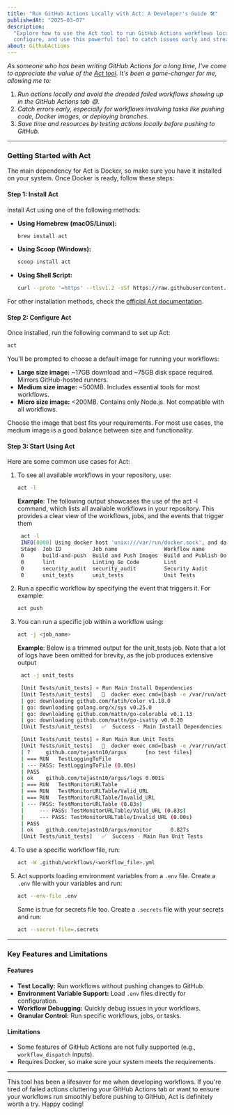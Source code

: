 ```yaml
---
title: "Run GitHub Actions Locally with Act: A Developer's Guide 🛠️"
publishedAt: "2025-03-07"
description:
  "Explore how to use the Act tool to run GitHub Actions workflows locally. Learn how to install,
  configure, and use this powerful tool to catch issues early and streamline your CI/CD pipelines."
about: GithubActions
---
```


_As someone who has been writing GitHub Actions for a long time, I've come to appreciate the value
of the [Act tool](https://github.com/nektos/act). It's been a game-changer for me, allowing me to:_

1. _Run actions locally and avoid the dreaded failed workflows showing up in the GitHub Actions tab
   😅._
2. _Catch errors early, especially for workflows involving tasks like pushing code, Docker images,
   or deploying branches._
3. _Save time and resources by testing actions locally before pushing to GitHub._

---

### Getting Started with Act

The main dependency for Act is Docker, so make sure you have it installed on your system. Once
Docker is ready, follow these steps:

#### Step 1: Install Act

Install Act using one of the following methods:

- **Using Homebrew (macOS/Linux):**

  ```bash
  brew install act
  ```

- **Using Scoop (Windows):**

  ```bash
  scoop install act
  ```

- **Using Shell Script:**

  ```bash
  curl --proto '=https' --tlsv1.2 -sSf https://raw.githubusercontent.com/nektos/act/master/install.sh | sudo bash
  ```

For other installation methods, check the
[official Act documentation](https://nektosact.com/installation/index.html).

#### Step 2: Configure Act

Once installed, run the following command to set up Act:

```bash
act
```

You'll be prompted to choose a default image for running your workflows:

- **Large size image:** ~17GB download and ~75GB disk space required. Mirrors GitHub-hosted runners.
- **Medium size image:** ~500MB. Includes essential tools for most workflows.
- **Micro size image:** <200MB. Contains only Node.js. Not compatible with all workflows.

Choose the image that best fits your requirements. For most use cases, the medium image is a good
balance between size and functionality.

#### Step 3: Start Using Act

Here are some common use cases for Act:

1. To see all available workflows in your repository, use:

   ```bash
   act -l
   ```

   **Example**: The following output showcases the use of the act -l command, which lists all
   available workflows in your repository. This provides a clear view of the workflows, jobs, and
   the events that trigger them

   ```bash
    act -l
    INFO[0000] Using docker host 'unix:///var/run/docker.sock', and daemon socket 'unix:///var/run/docker.sock'
    Stage  Job ID          Job name               Workflow name                   Workflow file       Events
    0      build-and-push  Build and Push Images  Build and Publish Docker Image  docker-image.yml    push
    0      lint            Linting Go Code        Lint                            lint.yml            pull_request
    0      security_audit  security_audit         Security Audit                  security-audit.yml  pull_request
    0      unit_tests      unit_tests             Unit Tests                      unit-test.yml       workflow_dispatch,pull_request
   ```

2. Run a specific workflow by specifying the event that triggers it. For example:

   ```bash
   act push
   ```

3. You can run a specific job within a workflow using:

   ```bash
   act -j <job_name>
   ```

   **Example**: Below is a trimmed output for the unit_tests job. Note that a lot of logs have been
   omitted for brevity, as the job produces extensive output

   ```bash
    act -j unit_tests

    [Unit Tests/unit_tests] ⭐ Run Main Install Dependencies
    [Unit Tests/unit_tests]   🐳  docker exec cmd=[bash -e /var/run/act/workflow/2] user= workdir=
    | go: downloading github.com/fatih/color v1.18.0
    | go: downloading golang.org/x/sys v0.25.0
    | go: downloading github.com/mattn/go-colorable v0.1.13
    | go: downloading github.com/mattn/go-isatty v0.0.20
    [Unit Tests/unit_tests]   ✅  Success - Main Install Dependencies

    [Unit Tests/unit_tests] ⭐ Run Main Run Unit Tests
    [Unit Tests/unit_tests]   🐳  docker exec cmd=[bash -e /var/run/act/workflow/3] user= workdir=
    | ?     github.com/tejastn10/argus      [no test files]
    | === RUN   TestLoggingToFile
    | --- PASS: TestLoggingToFile (0.00s)
    | PASS
    | ok    github.com/tejastn10/argus/logs 0.001s
    | === RUN   TestMonitorURLTable
    | === RUN   TestMonitorURLTable/Valid_URL
    | === RUN   TestMonitorURLTable/Invalid_URL
    | --- PASS: TestMonitorURLTable (0.83s)
    |     --- PASS: TestMonitorURLTable/Valid_URL (0.83s)
    |     --- PASS: TestMonitorURLTable/Invalid_URL (0.00s)
    | PASS
    | ok    github.com/tejastn10/argus/monitor      0.827s
    [Unit Tests/unit_tests]   ✅  Success - Main Run Unit Tests
   ```

4. To use a specific workflow file, run:

   ```bash
   act -W .github/workflows/<workflow_file>.yml
   ```

5. Act supports loading environment variables from a `.env` file. Create a `.env` file with your
   variables and run:

   ```bash
   act --env-file .env
   ```

   Same is true for secrets file too. Create a `.secrets` file with your secrets and run:

   ```bash
   act --secret-file=.secrets
   ```

---

### Key Features and Limitations

#### Features

- **Test Locally:** Run workflows without pushing changes to GitHub.
- **Environment Variable Support:** Load `.env` files directly for configuration.
- **Workflow Debugging:** Quickly debug issues in your workflows.
- **Granular Control:** Run specific workflows, jobs, or tasks.

#### Limitations

- Some features of GitHub Actions are not fully supported (e.g., `workflow_dispatch` inputs).
- Requires Docker, so make sure your system meets the requirements.

---

This tool has been a lifesaver for me when developing workflows. If you're tired of failed actions
cluttering your GitHub Actions tab or want to ensure your workflows run smoothly before pushing to
GitHub, Act is definitely worth a try. Happy coding!
